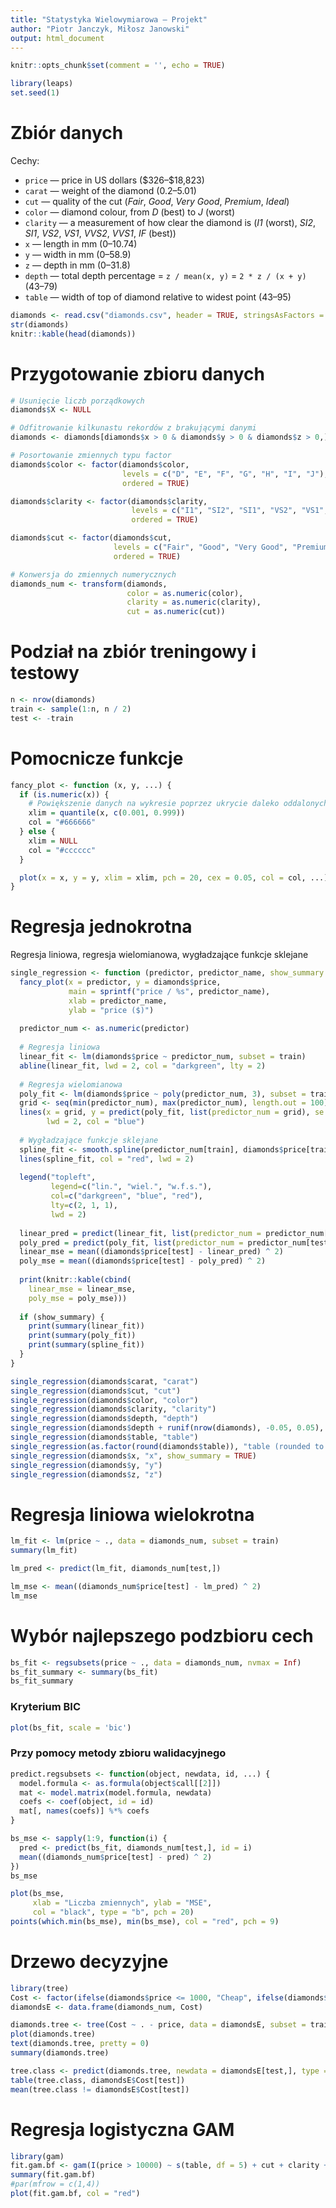 ```yaml
---
title: "Statystyka Wielowymiarowa — Projekt"
author: "Piotr Janczyk, Miłosz Janowski"
output: html_document
---
```


```r
knitr::opts_chunk$set(comment = '', echo = TRUE)
```

```r
library(leaps)
set.seed(1)
```


# Zbiór danych

Cechy:  

* `price` — price in US dollars (\$326–\$18,823)
* `carat` — weight of the diamond (0.2–5.01)
* `cut` — quality of the cut (_Fair_, _Good_, _Very Good_, _Premium_, _Ideal_)
* `color` — diamond colour, from _D_ (best) to _J_ (worst)
* `clarity` — a measurement of how clear the diamond is (_I1_ (worst), _SI2_, _SI1_, _VS2_, _VS1_, _VVS2_, _VVS1_, _IF_ (best))
* `x` — length in mm (0–10.74)
* `y` — width in mm (0–58.9)
* `z` — depth in mm (0–31.8)
* `depth` — total depth percentage = `z / mean(x, y)` = `2 * z / (x + y)` (43–79)
* `table` — width of top of diamond relative to widest point (43–95)

```r
diamonds <- read.csv("diamonds.csv", header = TRUE, stringsAsFactors = TRUE)
str(diamonds)
knitr::kable(head(diamonds))
```


# Przygotowanie zbioru danych
```r
# Usunięcie liczb porządkowych
diamonds$X <- NULL

# Odfitrowanie kilkunastu rekordów z brakującymi danymi
diamonds <- diamonds[diamonds$x > 0 & diamonds$y > 0 & diamonds$z > 0,]

# Posortowanie zmiennych typu factor
diamonds$color <- factor(diamonds$color,
                         levels = c("D", "E", "F", "G", "H", "I", "J"),
                         ordered = TRUE)

diamonds$clarity <- factor(diamonds$clarity,
                           levels = c("I1", "SI2", "SI1", "VS2", "VS1", "VVS2", "VVS1", "IF"),
                           ordered = TRUE)

diamonds$cut <- factor(diamonds$cut,
                       levels = c("Fair", "Good", "Very Good", "Premium", "Ideal"),
                       ordered = TRUE)

# Konwersja do zmiennych numerycznych
diamonds_num <- transform(diamonds,
                          color = as.numeric(color),
                          clarity = as.numeric(clarity),
                          cut = as.numeric(cut))
```

# Podział na zbiór treningowy i testowy

```r
n <- nrow(diamonds)
train <- sample(1:n, n / 2)
test <- -train
```

# Pomocnicze funkcje

```r
fancy_plot <- function (x, y, ...) {
  if (is.numeric(x)) {
    # Powiększenie danych na wykresie poprzez ukrycie daleko oddalonych skrajnych punktów
    xlim = quantile(x, c(0.001, 0.999))
    col = "#666666"
  } else {
    xlim = NULL
    col = "#cccccc"
  }

  plot(x = x, y = y, xlim = xlim, pch = 20, cex = 0.05, col = col, ...)
}
```


# Regresja jednokrotna

Regresja liniowa, regresja wielomianowa, wygładzające funkcje sklejane

```r
single_regression <- function (predictor, predictor_name, show_summary = FALSE) {
  fancy_plot(x = predictor, y = diamonds$price,
             main = sprintf("price / %s", predictor_name),
             xlab = predictor_name,
             ylab = "price ($)")
  
  predictor_num <- as.numeric(predictor)
  
  # Regresja liniowa
  linear_fit <- lm(diamonds$price ~ predictor_num, subset = train)
  abline(linear_fit, lwd = 2, col = "darkgreen", lty = 2)
  
  # Regresja wielomianowa
  poly_fit <- lm(diamonds$price ~ poly(predictor_num, 3), subset = train)
  grid <- seq(min(predictor_num), max(predictor_num), length.out = 100)
  lines(x = grid, y = predict(poly_fit, list(predictor_num = grid), se.fit = TRUE)$fit,
        lwd = 2, col = "blue")
  
  # Wygładzające funkcje sklejane
  spline_fit <- smooth.spline(predictor_num[train], diamonds$price[train], cv = TRUE)
  lines(spline_fit, col = "red", lwd = 2)
  
  legend("topleft",
         legend=c("lin.", "wiel.", "w.f.s."),
         col=c("darkgreen", "blue", "red"),
         lty=c(2, 1, 1),
         lwd = 2)
  
  linear_pred = predict(linear_fit, list(predictor_num = predictor_num[test]))
  poly_pred = predict(poly_fit, list(predictor_num = predictor_num[test]))
  linear_mse = mean((diamonds$price[test] - linear_pred) ^ 2)
  poly_mse = mean((diamonds$price[test] - poly_pred) ^ 2)
  
  print(knitr::kable(cbind(
    linear_mse = linear_mse,
    poly_mse = poly_mse)))
  
  if (show_summary) {
    print(summary(linear_fit))
    print(summary(poly_fit))
    print(summary(spline_fit))
  }
}

single_regression(diamonds$carat, "carat")
single_regression(diamonds$cut, "cut")
single_regression(diamonds$color, "color")
single_regression(diamonds$clarity, "clarity")
single_regression(diamonds$depth, "depth")
single_regression(diamonds$depth + runif(nrow(diamonds), -0.05, 0.05), "depth (with random noise)")
single_regression(diamonds$table, "table")
single_regression(as.factor(round(diamonds$table)), "table (rounded to nearest integer)")
single_regression(diamonds$x, "x", show_summary = TRUE)
single_regression(diamonds$y, "y")
single_regression(diamonds$z, "z")
```

# Regresja liniowa wielokrotna

```r
lm_fit <- lm(price ~ ., data = diamonds_num, subset = train)
summary(lm_fit)

lm_pred <- predict(lm_fit, diamonds_num[test,])

lm_mse <- mean((diamonds_num$price[test] - lm_pred) ^ 2)
lm_mse
```

# Wybór najlepszego podzbioru cech

```r
bs_fit <- regsubsets(price ~ ., data = diamonds_num, nvmax = Inf)
bs_fit_summary <- summary(bs_fit)
bs_fit_summary
```

### Kryterium BIC

```r
plot(bs_fit, scale = 'bic')
```

### Przy pomocy metody zbioru walidacyjnego

```r
predict.regsubsets <- function(object, newdata, id, ...) {
  model.formula <- as.formula(object$call[[2]])
  mat <- model.matrix(model.formula, newdata)
  coefs <- coef(object, id = id)
  mat[, names(coefs)] %*% coefs
}

bs_mse <- sapply(1:9, function(i) {
  pred <- predict(bs_fit, diamonds_num[test,], id = i)
  mean((diamonds_num$price[test] - pred) ^ 2)
})
bs_mse

plot(bs_mse, 
     xlab = "Liczba zmiennych", ylab = "MSE",
     col = "black", type = "b", pch = 20)
points(which.min(bs_mse), min(bs_mse), col = "red", pch = 9)
```

# Drzewo decyzyjne
```r
library(tree)
Cost <- factor(ifelse(diamonds$price <= 1000, "Cheap", ifelse(diamonds$price <= 10000, "Moderate", "Expansive")))
diamondsE <- data.frame(diamonds_num, Cost)

diamonds.tree <- tree(Cost ~ . - price, data = diamondsE, subset = train)
plot(diamonds.tree)
text(diamonds.tree, pretty = 0)
summary(diamonds.tree)

tree.class <- predict(diamonds.tree, newdata = diamondsE[test,], type = "class")
table(tree.class, diamondsE$Cost[test])
mean(tree.class != diamondsE$Cost[test])

```

# Regresja logistyczna GAM
```r
library(gam)
fit.gam.bf <- gam(I(price > 10000) ~ s(table, df = 5) + cut + clarity + color, data = diamonds, family = binomial)
summary(fit.gam.bf)
#par(mfrow = c(1,4))
plot(fit.gam.bf, col = "red")
```

